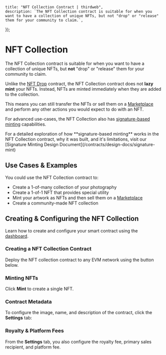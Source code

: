 
	title: "NFT Collection Contract | thirdweb",
	description: `The NFT Collection contract is suitable for when you want to have a collection of unique NFTs, but not "drop" or "release" them for your community to claim.`,
});

# NFT Collection

The NFT Collection contract is suitable for when you want to have a collection of unique NFTs, but **not** "drop" or "release" them for your community to claim.

Unlike the [NFT Drop](/contracts/explore/pre-built-contracts/nft-drop) contract, the NFT Collection contract does not **lazy mint** your NFTs. Instead, NFTs are minted immediately when they are added to the collection.

This means you can still transfer the NFTs or sell them on a [Marketplace](/contracts/explore/pre-built-contracts/marketplace) and perform any other actions you would expect to do with an NFT.

For advanced use-cases, the NFT Collection also has [signature-based minting](/glossary/signature-based-minting) capabilities.

<Callout title="Signature Minting Design" variant="info">
	For a detailed exploration of how **signature-based minting** works in the NFT
	Collection contract, why it was built, and it's limitations, visit our
	[Signature Minting Design Document](/contracts/design-docs/signature-mint)
</Callout>

## Use Cases & Examples

You could use the NFT Collection contract to:

- Create a 1-of-many collection of your photography
- Create a 1-of-1 NFT that provides special utility
- Mint your artwork as NFTs and then sell them on a [Marketplace](/contracts/explore/pre-built-contracts/marketplace)
- Create a community-made NFT collection

## Creating & Configuring the NFT Collection

Learn how to create and configure your smart contract using the [dashboard](https://thirdweb.com/dashboard).

### Creating a NFT Collection Contract

Deploy the NFT collection contract to any EVM network using the button below.

### Minting NFTs

Click **Mint** to create a single NFT.

<DocImage src={mintNFTCollectionImage} alt="Minting an NFT collection" />

### Contract Metadata

To configure the image, name, and description of the contract, click the **Settings** tab:

<DocImage src={nftCollectionSettingsImage} alt="NFT Collection settings" />

### Royalty & Platform Fees

From the **Settings** tab, you also configure the royalty fee,
primary sales recipient,
and platform fee.

<DocImage src={moreSettingsImage} alt="Royalty and Platform Fee" />
